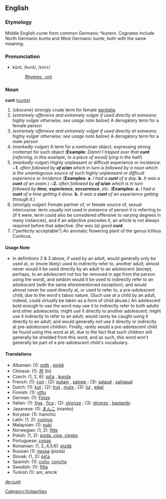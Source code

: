==English==




===Etymology===
Middle English ''cunte'' from common Germanic ''*kunton''. Cognates include North Germanic ''kunta'' and West Germanic ''kunte'', both with the same meaning.

===Pronunciation===
*kŭnt, /kʌnt/, /<tt>kVnt</tt>/
*:[[Rhymes:English:-ʌnt|Rhymes: -ʌnt]]

===Noun===
'''cunt''' ([[cunts]])

# (''obscene'')  strongly crude term for female [[genitalia]]
# (''extremely offensive and extremely vulgar if used directly at someone; highly vulgar otherwise; see usage note below'') A derogatory term for a female person
# (''extremely offensive and extremely vulgar if used directly at someone; highly vulgar otherwise; see usage note below'') A derogatory term for a male person
# (''markedly vulgar'') A term for a nonhuman object, expressing strong contempt for such object ('''Example:''' ''Damn!  I tripped over that'' '''''cunt''''' ''[referring, in this example, to a piece of wood] lying in the hall!'')
# (''markedly vulgar'') Highly unpleasant or difficult experience or incidence: ~'''1.''' ''often followed by'' '''''of a/an''''' ''which in turn is followed by a noun which is the unambiguous source of such highly unpleasant or difficult experience or incidence'' ('''Examples:'''  '''a.''' ''I had a'' '''''cunt''''' ''of a day.'' '''b.''' ''It was a'' '''''cunt''''' ''of an exam.'') ~'''2.''' ''often followed by'' '''''of a/an''''' ''which is in turn followed by'' '''''time''''', '''''experience''''', '''''occurrence''''', ''etc.'' ('''Examples:'''  '''a.''' ''I had a'' '''''cunt''''' ''of a time getting it done.'' '''b.''' ''It was a'' '''''cunt''''' ''of an experience getting through it.'')
# (''strongly vulgar'')  Female partner of, or female source of, sexual intercourse: term usually not used in presence of person it is referring to (if it were, term could also be considered offensive to varying degrees in many instances), and if an adjective precedes it, an article is not always required before that adjective:  ''She was (a) good'' '''''cunt.'''''
# ("perfectly acceptable") An aromatic flowering plant of the genus Icthius Cunitcus.

====Usage Note====
*In definitions 2 & 3 above, if used by an adult, would generally only be used at, or (more likely) used to indirectly refer to, another adult; almost never would it be used directly by an adult to an adolescent (except, perhaps, to an adolescent not too far removed in age from the person using the word), and seldom would it be used to indirectly refer to an adolescent (with the same aforementioned exception); and would almost never be used directly at, or used to refer to, a pre-adolescent child, due to the word's taboo nature.  (Such use ''at'' a child by an adult, indeed, could virtually be taken as a form of child abuse.)  An adolescent bold enough to use the word may use it to indirectly refer to both adults and other adolescents; might use it directly to another adolescent; might use it indirectly to refer to an adult; would rarely be caught using it directly to an adult; and would generally not use it directly or indirectly at pre-adolescent children.  Finally, rarely would a pre-adolescent child be found using this word at all, due to the fact that such children will generally be shielded from this word, and as such, this word won't generally be part of a pre-adolescent child's vocabulary.

====Translations====
*Albanian: (1): [[pidh]] {{m}}, [[piçkë]] {{f}}
*Chinese: (1): [[屄]] (bī)
*Czech: (1, 2, 6): [[píča]] {{f}}, [[kunda]] {{f}}
*French: (1): [[con]] {{m}}; (2): [[putain]] {{f}}, [[salope]] {{f}}; (3): [[salaud]] {{m}}, [[saligaud]] {{m}}
*Dutch: (1): [[kut]] {{f}}; (2): [[trut]] {{f}}, [[muts]] {{f}}; (3): [[lul]] {{m}}, [[eikel]] {{m}}
*Finnish: (1): [[vittu]]
*German: (1): [[Fotze]]
*Italian: (1): [[figa]] {{f}}, [[fica]] {{f}}; (2): [[stronza]] {{f}}; (3): [[stronzo]] {{m}}, [[bastardo]] {{m}}
*Japanese: (1): [[まんこ]] (manko)
*Koryese: (1): hamchú
*Latin: (1, 2): [[cunnus]] {{m}}
*Malaysian: (1): [[puki]]
*Norwegian: (1, 2): [[fitte]]
*Polish: (1, 2): [[pizda, cipa, cipsko]]
*Portuguese: [[conas]]
*Romanian: (1, 2,,4,5,6): [[pizdă]] {{f}}
*Russian (1): [[пизда]] (pizda)
*Slovak: (1, 2): [[piča]] {{f}}
*Spanish: (1): [[coño]], [[concha]]
*Swedish: (1): [[fitta]] {{c}}
*Turkish (1): am, amcık

[[Category:Vulgarities]]

[[de:cunt]]